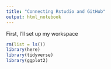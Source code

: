 ```yaml
---
title: "Connecting Rstudio and GitHub"
output: html_notebook
---
```



First, I'll set up my workspace
```r
rm(list = ls())
library(here)
library(tidyverse)
library(ggplot2)
```

